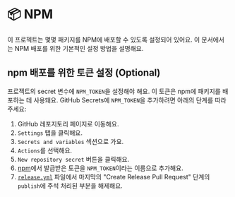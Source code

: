 # 📦 NPM

이 프로젝트는 몇몇 패키지를 NPM에 배포할 수 있도록 설정되어 있어요.
이 문서에서는 NPM 배포를 위한 기본적인 설정 방법을 설명해요.

## npm 배포를 위한 토큰 설정 (Optional)

프로젝트의 secret 변수에 `NPM_TOKEN`을 설정해야 해요.
이 토큰은 npm에 패키지를 배포하는 데 사용돼요.
GitHub Secrets에 `NPM_TOKEN`을 추가하려면 아래의 단계를 따라 주세요:

1. GitHub 레포지토리 페이지로 이동해요.
2. `Settings` 탭을 클릭해요.
3. `Secrets and variables` 섹션으로 가요.
4. `Actions`를 선택해요.
5. `New repository secret` 버튼을 클릭해요.
6. [npm](https://www.npmjs.com/)에서 발급받은 토큰을 `NPM_TOKEN`이라는 이름으로 추가해요.
7. [`release.yml`](.github/workflows/release.yml) 파일에서 마지막의 "Create Release Pull Request" 단계의 `publish`에 주석 처리된 부분을 해제해요.
